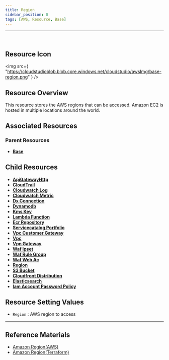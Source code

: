 ```yaml
---
title: Region
sidebar_position: 0
tags: [AWS, Resource, Base]
---
```


<hr />
<br />

## Resource Icon

<img
    src={
        "https://cloudstudioblob.blob.core.windows.net/cloudstudio/awsImg/base-region.png"
    }
/>

## Resource Overview

This resource stores the AWS regions that can be accessed. Amazon EC2 is hosted in multiple locations around the world.

## Associated Resources

### Parent Resources

-   [**Base**](https://docs.cstudio.app/en/docs/resource/aws/Base/)

## Child Resources

-   [**ApiGatewayHttp**](https://docs.cstudio.app/en/docs/resource/aws/ApiGatewayHttp/)
-   [**CloudTrail**](https://docs.cstudio.app/en/docs/resource/aws/Cloudtrail/)
-   [**Cloudwatch Log**](https://docs.cstudio.app/en/docs/resource/aws/Cloudwatch/Log)
-   [**Cloudwatch Metric**](https://docs.cstudio.app/en/docs/resource/aws/Cloudwatch/Metric)
-   [**Dx Connection**](https://docs.cstudio.app/en/docs/resource/aws/DirectConnect/DxConnection)
-   [**Dynamodb**](https://docs.cstudio.app/en/docs/resource/aws/Dynamodb/)
-   [**Kms Key**](https://docs.cstudio.app/en/docs/resource/aws/Kms/KmsKey)
-   [**Lambda Function**](https://docs.cstudio.app/en/docs/resource/aws/Lambda/LambdaFunction)
-   [**Ecr Repository**](https://docs.cstudio.app/en/docs/resource/aws/Ecr/EcrRepository)
-   [**Servicecatalog Portfolio**](https://docs.cstudio.app/en/docs/resource/aws/Servicecatalog/ServicecatalogPortfolio)
-   [**Vpc Customer Gateway**](https://docs.cstudio.app/en/docs/resource/aws/Vpc/CustomerGateway)
-   [**Vpc**](https://docs.cstudio.app/en/docs/resource/aws/Vpc/)
-   [**Vpn Gateway**](https://docs.cstudio.app/en/docs/resource/aws/Vpc/VpnGateway)
-   [**Waf Ipset**](https://docs.cstudio.app/en/docs/resource/aws/Waf/WafIpset)
-   [**Waf Rule Group**](https://docs.cstudio.app/en/docs/resource/aws/Waf/WafRuleGroup)
-   [**Waf Web Ac**](https://docs.cstudio.app/en/docs/resource/aws/Waf/WafWebAcl)
-   [**Region**](https://docs.cstudio.app/en/docs/resource/aws/Base/Region)
-   [**S3 Bucket**](https://docs.cstudio.app/en/docs/resource/aws/S3/S3Bucket)
-   [**Cloudfront Distribution**](https://docs.cstudio.app/en/docs/resource/aws/Cloudfront/CloudfrontDistribution)
-   [**Elasticsearch**](https://docs.cstudio.app/en/docs/resource/aws/Elasticsearch/)
-   [**Iam Account Password Policy**](https://docs.cstudio.app/en/docs/resource/aws/Iam/IamAccountPasswordPolicy)

## Resource Setting Values

-   `Region` : AWS region to access

---

## Reference Materials

-   [Amazon Region(AWS)](https://docs.aws.amazon.com/ko_kr/AWSEC2/latest/UserGuide/using-regions-availability-zones.html)
-   [Amazon Region(Terraform)](https://registry.terraform.io/providers/hashicorp/aws/latest/docs/data-sources/region)

